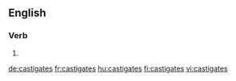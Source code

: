 
==English==

===Verb===
{{head|en|verb form}}

# {{en-third-person singular of|castigate}}

[[de:castigates]]
[[fr:castigates]]
[[hu:castigates]]
[[fi:castigates]]
[[vi:castigates]]